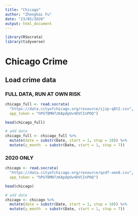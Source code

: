 ```yaml
---
title: "Chicago"
author: "Zhengkai Fu"
date: "23/05/2020"
output: html_document
---
```


```r
library(RSocrata)
library(tidyverse)
```

# Chicago Crime
## Load crime data
### FULL DATA, RUN AT OWN RISK
```r
chicago_full <- read.socrata(
  "https://data.cityofchicago.org/resource/ijzp-q8t2.csv",
  app_token = "hPU78MH7zKApdpUv4OVCInPOQ")

head(chicago_full)

# add date
chicago_full <- chicago_full %>%
  mutate(date = substr(Date, start = 1, stop = 10)) %>%
  mutate(y_month  = substr(Date, start = 1, stop = 7))

```
### 2020 ONLY
```r
chicago <- read.socrata(
  "https://data.cityofchicago.org/resource/qzdf-xmn8.csv",
  app_token = "hPU78MH7zKApdpUv4OVCInPOQ")

head(chicago)

# add date
chicago <- chicago %>%
  mutate(date = substr(Date, start = 1, stop = 10)) %>%
  mutate(y_month  = substr(Date, start = 1, stop = 7))
```
